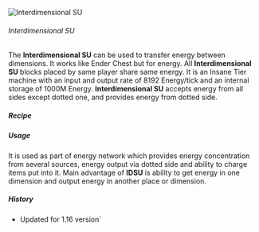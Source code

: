 ![Interdimensional SU](/mods/techreborn/interdimensional_su.png)

###### Interdimensional SU


The **Interdimensional SU** can be used to transfer energy between
dimensions. It works like Ender Chest but for energy. All
**Interdimensional SU** blocks placed by same player share same
energy. It is an Insane Tier machine with an input and output rate of
8192 Energy/tick and an internal storage of 1000M Energy.
**Interdimensional SU** accepts energy from all sides except dotted
one, and provides energy from dotted side.

##### Recipe

<Recipe recipe=" input techreborn:iridium_alloy_plate
techreborn:adjustable_su techreborn:iridium_alloy_plate input
techreborn:adjustable_su minecraft:ender_chest techreborn:adjustable_su
input techreborn:iridium_alloy_plate techreborn:adjustable_su
techreborn:iridium_alloy_plate output techreborn:interdimensional_su
"/>

##### Usage

It is used as part of energy network which provides energy concentration
from several sources, energy output via dotted side and ability to
charge items put into it. Main advantage of **IDSU** is ability to
get energy in one dimension and output energy in another place or
dimension.

##### History

* Updated for 1.16 version`
